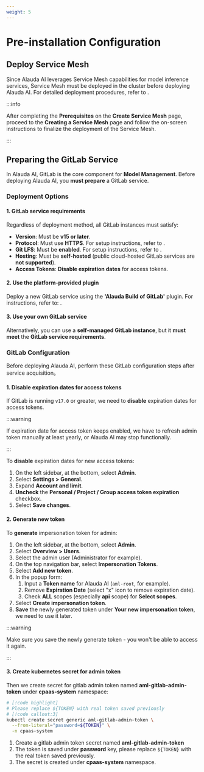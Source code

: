 ```yaml
---
weight: 5
---
```


# Pre-installation Configuration

## **Deploy Service Mesh**

Since Alauda AI leverages Service Mesh capabilities for model inference services, Service Mesh must be deployed in the cluster before deploying Alauda AI. For detailed deployment procedures, refer to <ExternalSiteLink name="servicemeshv1" href="/install/create_service_mesh/index.mdx" children="Create Service Mesh v1" />.

:::info

After completing the **Prerequisites** on the **Create Service Mesh** page, proceed to the **Creating a Service Mesh** page and follow the on-screen instructions to finalize the deployment of the Service Mesh.

:::

## **Preparing the GitLab Service**

In Alauda AI, GitLab is the core component for **Model Management**. Before deploying Alauda AI, you **must prepare** a GitLab service.

### **Deployment Options**

#### **1. GitLab service requirements**

Regardless of deployment method, all GitLab instances must satisfy:

- **Version**: Must be **v15 or later**.
- **Protocol**: Must use **HTTPS**. For setup instructions, refer to <ExternalSiteLink name="alauda-build-of-gitlab" href="/howto/03_gitlab_deploy.md#gitlab_https" children="Configure HTTPS" />.
- **Git LFS**: Must be **enabled**. For setup instructions, refer to <ExternalSiteLink name="alauda-build-of-gitlab" href="/howto/01_lfs.mdx" children="Managing Large Files with LFS" />.
- **Hosting**: Must be **self-hosted** (public cloud-hosted GitLab services are **not supported**).
- **Access Tokens**: **Disable expiration dates** for access tokens.

#### **2. Use the platform-provided plugin**

Deploy a new GitLab service using the **'Alauda Build of GitLab'** plugin.
For instructions, refer to: <ExternalSiteLink name="alauda-build-of-gitlab" href="/install/01_installation_guide.mdx" children="Deploy Alauda Build of GitLab" />.

#### **3. Use your own GitLab service**

Alternatively, you can use a **self-managed GitLab instance**, but it **must meet** the **GitLab service requirements**.

### **GitLab Configuration**

Before deploying Alauda AI, perform these GitLab configuration steps after service acquisition。

#### **1. Disable expiration dates for access tokens**

If GitLab is running `v17.0` or greater, we need to **disable** expiration dates for access tokens.

:::warning

If expiration date for access token keeps enabled, we have to refresh admin token manually at least yearly, or Alauda AI may stop functionally.

:::

To **disable** expiration dates for new access tokens:

1. On the left sidebar, at the bottom, select **Admin**.
2. Select **Settings > General**.
3. Expand **Account and limit**.
4. **Uncheck** the **Personal / Project / Group access token expiration** checkbox.
5. Select **Save changes**.

#### **2. Generate new token**

To **generate** impersonation token for admin:

1. On the left sidebar, at the bottom, select **Admin**.
2. Select **Overview > Users**.
3. Select the admin user (Administrator for example).
4. On the top navigation bar, select **Impersonation Tokens**.
5. Select **Add new token**.
6. In the popup form:
   1. Input a **Token name** for Alauda AI (`aml-root`, for example).
   2. Remove **Expiration Date** (select "x" icon to remove expiration date).
   3. Check **ALL** scopes (especially **api** scope) for **Select scopes**.
7. Select **Create impersonation token**.
8. **Save** the newly generated token under **Your new impersonation token**, we need to use it later.

:::warning

Make sure you save the newly generate token - you won't be able to access it again.

:::

#### **3. Create kubernetes secret for admin token**

Then we create secret for gitlab admin token named **aml-gitlab-admin-token** under **cpaas-system** namespace:

```bash
# [!code highlight]
# Please replace ${TOKEN} with real token saved previously
# [!code callout:3]
kubectl create secret generic aml-gitlab-admin-token \
  --from-literal="password=${TOKEN}" \
  -n cpaas-system
```

<Callouts>

1. Create a gitlab admin token secret named **aml-gitlab-admin-token**
2. The token is saved under **password** key, please replace `${TOKEN}` with the real token saved previously.
3. The secret is created under **cpaas-system** namespace.

</Callouts>
